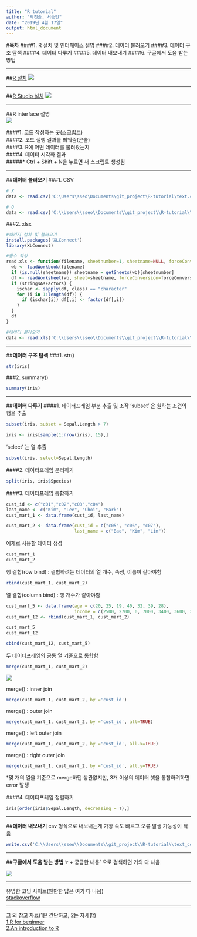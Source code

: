 ```yaml
---
title: "R tutorial"
author: "곽진슬, 서승민"
date: "2019년 4월 17일"
output: html_document
---
```

#**목차**
####1. R 설치 및 인터페이스 설명
####2. 데이터 불러오기 
####3. 데이터 구조 탐색 
####4. 데이터 다루기
####5. 데이터 내보내기
####6. 구글에서 도움 받는 방법

***

##[R 설치](http://www.r-project.org)
![](image1.png)

***

##[R Studio 설치](http://www.rstudio.com/)
![](image2.png)

***

##R interface 설명  
![](image3.png)

####1. 코드 작성하는 곳(스크립트)  
####2. 코드 실행 결과를 띄워줌(콘솔)  
####3. R에 어떤 데이터를 불러왔는지  
####4. 데이터 시각화 결과  
#####* Ctrl + Shift + N을 누르면 새 스크립트 생성됨

***

##**데이터 불러오기**
###1. CSV
```r
# X
data <- read.csv('C:\Users\sseo\Documents\git_project\R-tutorial\text.csv')

# O
data <- read.csv('C:\\Users\\sseo\\Documents\\git_project\\R-tutorial\\text.csv')
```
###2. xlsx
```r
#패키지 설치 및 불러오기
install.packages('XLConnect')
library(XLConnect)

#함수 작성
read.xls <- function(filename, sheetnumber=1, sheetname=NULL, forceConversion=TRUE, startCol=0,  stringsAsFactors=TRUE) {
  wb <- loadWorkbook(filename)
  if (is.null(sheetname)) sheetname = getSheets(wb)[sheetnumber]
  df <- readWorksheet(wb, sheet=sheetname, forceConversion=forceConversion, startCol=startCol)
  if (stringsAsFactors) {
    ischar <- sapply(df, class) == "character"
    for (i in 1:length(df)) {
      if (ischar[i]) df[,i] <- factor(df[,i])
    }
  }
  df
}

#데이터 불러오기
data <- read.xls('C:\\Users\\sseo\\Documents\\git_project\\R-tutorial\\text.xlsx')
```

***

##**데이터 구조 탐색**
###1. str()
```r
str(iris)
```
###2. summary()
```r
summary(iris)
```

***

##**데이터 다루기**
####1. 데이터프레임 부분 추출 및 조작
 'subset' 은 원하는 조건의 행을 추출
```r
subset(iris, subset = Sepal.Length > 7)
```

```r
iris <- iris[sample(1:nrow(iris), 15),]
```
 'select' 는 열 추출
```r
subset(iris, select=Sepal.Length)
```

####2. 데이터프레임 분리하기
```r
split(iris, iris$Species)
```

####3. 데이터프레임 통합하기
```r
cust_id <- c("c01","c02","c03","c04")
last_name <- c("Kim", "Lee", "Choi", "Park")
cust_mart_1 <- data.frame(cust_id, last_name)

cust_mart_2 <- data.frame(cust_id = c("c05", "c06", "c07"), 
                          last_name = c("Bae", "Kim", "Lim"))
```
예제로 사용할 데이터 생성
```r
cust_mart_1
cust_mart_2
```
행 결합(row bind) : 결합하려는 데이터의 열 개수, 속성, 이름이 같아야함
```r
rbind(cust_mart_1, cust_mart_2)
```
열 결합(column bind) : 행 개수가 같아야함
```r
cust_mart_5 <- data.frame(age = c(20, 25, 19, 40, 32, 39, 28),
                          income = c(2500, 2700, 0, 7000, 3400, 3600, 2900))
cust_mart_12 <- rbind(cust_mart_1, cust_mart_2)
```

```r
cust_mart_5
cust_mart_12
```

```r
cbind(cust_mart_12, cust_mart_5)
```

두 데이터프레임의 공통 열 기준으로 통합함
```r
merge(cust_mart_1, cust_mart_2)
```

![](image4.png)

merge() : inner join
```r
merge(cust_mart_1, cust_mart_2, by ='cust_id')
```
merge() : outer join
```r
merge(cust_mart_1, cust_mart_2, by ='cust_id', all=TRUE)
```
merge() : left outer join
```r
merge(cust_mart_1, cust_mart_2, by ='cust_id', all.x=TRUE)
```
merge() : right outer join
```r
merge(cust_mart_1, cust_mart_2, by ='cust_id', all.y=TRUE)
```
*몇 개의 열을 기준으로 merge하던 상관없지만, 3개 이상의 데이터 셋을 통합하려하면 error 발생

####4. 데이터프레임 정렬하기
```r
iris[order(iris$Sepal.Length, decreasing = T),]
```

***

##**데이터 내보내기**
csv 형식으로 내보내는게 가장 속도 빠르고 오류 발생 가능성이 적음
```r
write.csv('C:\\Users\\sseo\\Documents\\git_project\\R-tutorial\\text_complete.csv')
```

***

##**구글에서 도움 받는 방법**
'r + 궁금한 내용' 으로 검색하면 거의 다 나옴

![](image5.png)

***

유명한 코딩 사이트(웬만한 답은 여기 다 나옴)  
[stackoverflow](https://stackoverflow.com/)  

***

그 외 참고 자료(1은 간단하고, 2는 자세함)  
[1.R for beginner](https://cran.r-project.org/doc/contrib/Paradis-rdebuts_en.pdf)  
[2.An introduction to R](https://cran.r-project.org/doc/manuals/r-release/R-intro.pdf)  





